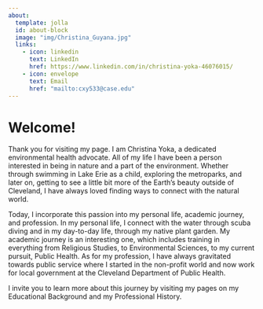 ```yaml
---
about:
  template: jolla
  id: about-block
  image: "img/Christina_Guyana.jpg"
  links:
    - icon: linkedin
      text: LinkedIn
      href: https://www.linkedin.com/in/christina-yoka-46076015/
    - icon: envelope
      text: Email
      href: "mailto:cxy533@case.edu"  
---
```


::: {#about-block}
:::

# Welcome! 

Thank you for visiting my page.  I am Christina Yoka, a dedicated environmental health advocate. All of my life I have been a person interested in being in nature and a part of the environment. Whether through swimming in Lake Erie as a child, exploring the metroparks, and later on, getting to see a little bit more of the Earth's beauty outside of Cleveland, I have always loved finding ways to connect with the natural world. 

Today, I incorporate this passion into my personal life, academic journey, and profession.  In my personal life, I connect with the water through scuba diving and in my day-to-day life, through my native plant garden.  My academic journey is an interesting one, which includes training in everything from Religious Studies, to Environmental Sciences, to my current pursuit, Public Health. As for my profession, I have always gravitated towards public service where I started in the non-profit world and now work for local government at the Cleveland Department of Public Health. 

I invite you to learn more about this journey by visiting my pages on my Educational Background and my Professional History. 


